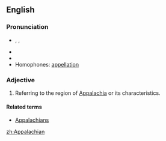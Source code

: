 ==English==

===Pronunciation===
*{{a|US}} {{IPA|/ˌæpəˈleɪtʃǝn/}}, {{IPA|/ˌæpəˈlætʃǝn/}}, {{IPA|/ˌæpəˈleɪʃǝn/}}
*{{audio|en-us-Appalachian.ogg|Audio (US)}}
*{{rhymes|eɪʃǝn}}
* Homophones: [[appellation]]

===Adjective===
{{en-adj}}

# Referring to the region of [[Appalachia]] or its characteristics.

====Related terms====
* [[Appalachians]]

[[zh:Appalachian]]